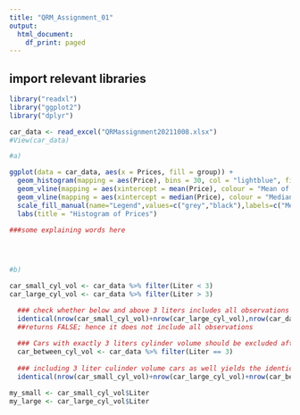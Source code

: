 ```yaml
---
title: "QRM_Assignment_01"
output:
  html_document:
    df_print: paged
---
```


## import relevant libraries
```r
library("readxl")
library("ggplot2")
library("dplyr")
```

```r
car_data <- read_excel("QRMassignment20211008.xlsx")
#View(car_data)

#a)

ggplot(data = car_data, aes(x = Prices, fill = group)) +
  geom_histogram(mapping = aes(Price), bins = 30, col = "lightblue", fill = "lightblue") +
  geom_vline(mapping = aes(xintercept = mean(Price), colour = "Mean of Prices"), col = "grey") +
  geom_vline(mapping = aes(xintercept = median(Price), colour = "Median of Prices"), col = "black") +
  scale_fill_manual(name="Legend",values=c("grey","black"),labels=c("Mean of Prices","Median of Prices")) +
  labs(title = "Histogram of Prices")
  
###some explaining words here




#b)

car_small_cyl_vol <- car_data %>% filter(Liter < 3)
car_large_cyl_vol <- car_data %>% filter(Liter > 3)

  ### check whether below and above 3 liters includes all observations
  identical(nrow(car_small_cyl_vol)+nrow(car_large_cyl_vol),nrow(car_data))
  ##returns FALSE; hence it does not include all observations
  
  ### Cars with exactly 3 liters cylinder volume should be excluded after the constraints given in the exercise
  car_between_cyl_vol <- car_data %>% filter(Liter == 3)
  
  ### including 3 liter culinder volume cars as well yields the identical lenth of datasets
  identical(nrow(car_small_cyl_vol)+nrow(car_large_cyl_vol)+nrow(car_between_cyl_vol),nrow(car_data))

my_small <- car_small_cyl_vol$Liter
my_large <- car_large_cyl_vol$Liter

```



